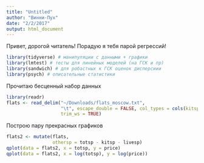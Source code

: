 ```yaml
---
title: "Untitled"
author: "Винни-Пух"
date: "2/2/2017"
output: html_document
---
```


Привет, дорогой читатель! Порадую я тебя парой регрессий!

```r
library(tidyverse) # манипуляции с данными + графики
library(lmtest) # тесты для линейных моделей (на ГСК и пр)
library(sandwich) # для робастных к ГСК оценок дисперсиии
library(psych) # описательные статистики
```

Прочитаю бесценный набор данных
```r
library(readr)
flats <- read_delim("~/Downloads/flats_moscow.txt", 
                    "\t", escape_double = FALSE, col_types = cols(kitsp = col_double()), 
                    trim_ws = TRUE)

```

Построю пару прекрасных графиков
```r
flats2 <- mutate(flats, 
                 othersp = totsp - kitsp - livesp)
qplot(data = flats2, x = totsp, y = price)
qplot(data = flats2, x = log(totsp), y = log(price))
```

